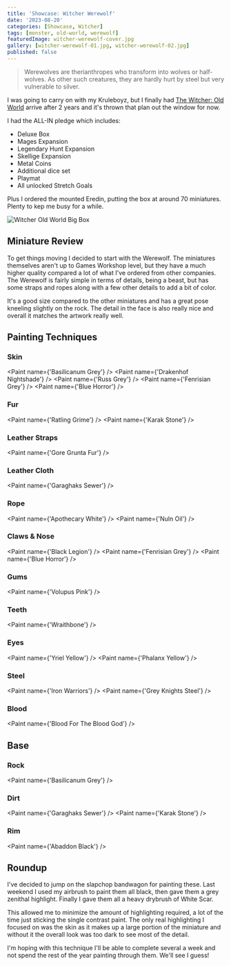 ```yaml
---
title: 'Showcase: Witcher Werewolf'
date: '2023-08-20'
categories: [Showcase, Witcher]
tags: [monster, old-world, werewolf]
featuredImage: witcher-werewolf-cover.jpg
gallery: [witcher-werewolf-01.jpg, witcher-werewolf-02.jpg]
published: false
---
```



> Werewolves are therianthropes who transform into wolves or half-wolves. As other such creatures, they are hardly hurt
> by steel but very vulnerable to silver.

I was going to carry on with my Kruleboyz, but I finally had
[The Witcher: Old World](https://boardgamegeek.com/boardgame/331106/witcher-old-world) arrive after 2 years and it's
thrown that plan out the window for now.

I had the ALL-IN pledge which includes:

- Deluxe Box
- Mages Expansion
- Legendary Hunt Expansion
- Skellige Expansion
- Metal Coins
- Additional dice set
- Playmat
- All unlocked Stretch Goals

Plus I ordered the mounted Eredin, putting the box at around 70 miniatures. Plenty to kep me busy for a while.

![Witcher Old World Big Box](./witcher-kickstarter.jpeg)

## Miniature Review

To get things moving I decided to start with the Werewolf. The miniatures themselves aren't up to Games Workshop level,
but they have a much higher quality compared a lot of what I've ordered from other companies. The Werewolf is fairly
simple in terms of details, being a beast, but has some straps and ropes along with a few other details to add a bit
of color.

It's a good size compared to the other miniatures and has a great pose kneeling slightly on the rock. The detail in the
face is also really nice and overall it matches the artwork really well.

## Painting Techniques

### Skin

<Paint name={'Basilicanum Grey'} />
<Paint name={'Drakenhof Nightshade'} />
<Paint name={'Russ Grey'} />
<Paint name={'Fenrisian Grey'} />
<Paint name={'Blue Horror'} />

### Fur

<Paint name={'Ratling Grime'} />
<Paint name={'Karak Stone'} />

### Leather Straps

<Paint name={'Gore Grunta Fur'} />

### Leather Cloth

<Paint name={'Garaghaks Sewer'} />

### Rope

<Paint name={'Apothecary White'} />
<Paint name={'Nuln Oil'} />

### Claws & Nose

<Paint name={'Black Legion'} />
<Paint name={'Fenrisian Grey'} />
<Paint name={'Blue Horror'} />

### Gums

<Paint name={'Volupus Pink'} />

### Teeth

<Paint name={'Wraithbone'} />

### Eyes

<Paint name={'Yriel Yellow'} />
<Paint name={'Phalanx Yellow'} />

### Steel

<Paint name={'Iron Warriors'} />
<Paint name={'Grey Knights Steel'} />

### Blood

<Paint name={'Blood For The Blood God'} />

## Base

### Rock

<Paint name={'Basilicanum Grey'} />

### Dirt

<Paint name={'Garaghaks Sewer'} />
<Paint name={'Karak Stone'} />

### Rim

<Paint name={'Abaddon Black'} />

## Roundup

I've decided to jump on the slapchop bandwagon for painting these. Last weekend I used my airbrush to paint them all
black, then gave them a grey zenithal highlight. Finally I gave them all a heavy drybrush of White Scar.

This allowed me to minimize the amount of highlighting required, a lot of the time just sticking the single contrast
paint. The only real highlighting I focused on was the skin as it makes up a large portion of the miniature and without
it the overall look was too dark to see most of the detail.

I'm hoping with this technique I'll be able to complete several a week and not spend the rest of the year painting
through them. We'll see I guess!
